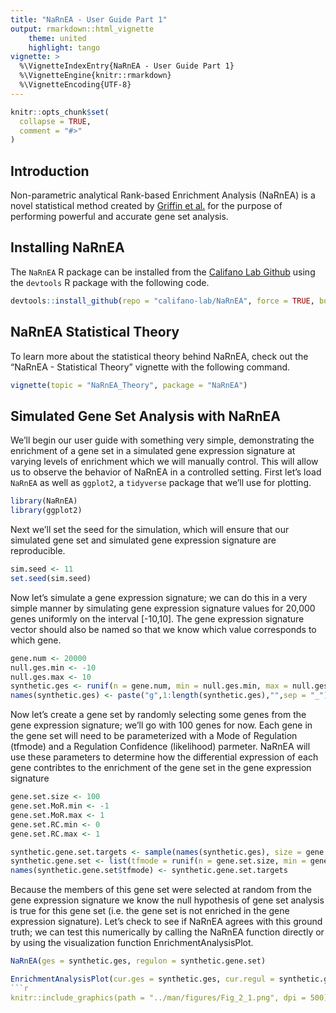 ```yaml
---
title: "NaRnEA - User Guide Part 1"
output: rmarkdown::html_vignette
	theme: united
	highlight: tango
vignette: >
  %\VignetteIndexEntry{NaRnEA - User Guide Part 1}
  %\VignetteEngine{knitr::rmarkdown}
  %\VignetteEncoding{UTF-8}
---
```


```r
knitr::opts_chunk$set(
  collapse = TRUE,
  comment = "#>"
)
```

## Introduction

Non-parametric analytical Rank-based Enrichment Analysis (NaRnEA) is a novel statistical method created by [Griffin et al.](https://www.biorxiv.org/search/NaRnEA) for the purpose of performing powerful and accurate gene set analysis. 

## Installing NaRnEA

The `NaRnEA` R package can be installed from the [Califano Lab Github](https://github.com/califano-lab/NaRnEA) using the `devtools` R package with the following code.
```r
devtools::install_github(repo = "califano-lab/NaRnEA", force = TRUE, build_vignettes = TRUE)
```

## NaRnEA Statistical Theory

To learn more about the statistical theory behind NaRnEA, check out the "NaRnEA - Statistical Theory" vignette with the following command.
```r
vignette(topic = "NaRnEA_Theory", package = "NaRnEA")
```

## Simulated Gene Set Analysis with NaRnEA

We'll begin our user guide with something very simple, demonstrating the enrichment of a gene set in a simulated gene expression signature at varying levels of enrichment which we will manually control. This will allow us to observe the behavior of NaRnEA in a controlled setting. First let's load `NaRnEA` as well as `ggplot2`, a `tidyverse` package that we'll use for plotting.
```r
library(NaRnEA)
library(ggplot2)
```

Next we'll set the seed for the simulation, which will ensure that our simulated gene set and simulated gene expression signature are reproducible.
```r
sim.seed <- 11
set.seed(sim.seed)
```

Now let's simulate a gene expression signature; we can do this in a very simple manner by simulating gene expression signature values for 20,000 genes uniformly on the interval [-10,10]. The gene expression signature vector should also be named so that we know which value corresponds to which gene.
```r
gene.num <- 20000
null.ges.min <- -10
null.ges.max <- 10
synthetic.ges <- runif(n = gene.num, min = null.ges.min, max = null.ges.max)
names(synthetic.ges) <- paste("g",1:length(synthetic.ges),"",sep = "_")
```

Now let's create a gene set by randomly selecting some genes from the gene expression signature; we'll go with 100 genes for now. Each gene in the gene set will need to be parameterized with a Mode of Regulation (tfmode) and a Regulation Confidence (likelihood) parmeter. NaRnEA will use these parameters to determine how the differential expression of each gene contribtes to the enrichment of the gene set in the gene expression signature
```r
gene.set.size <- 100
gene.set.MoR.min <- -1
gene.set.MoR.max <- 1
gene.set.RC.min <- 0
gene.set.RC.max <- 1

synthetic.gene.set.targets <- sample(names(synthetic.ges), size = gene.set.size)
synthetic.gene.set <- list(tfmode = runif(n = gene.set.size, min = gene.set.MoR.min, max = gene.set.MoR.max), likelihood = runif(n = gene.set.size, min = gene.set.RC.min, max = gene.set.RC.max))
names(synthetic.gene.set$tfmode) <- synthetic.gene.set.targets
```

Because the members of this gene set were selected at random from the gene expression signature we know the null hypothesis of gene set analysis is true for this gene set (i.e. the gene set is not enriched in the gene expression signature). Let's check to see if NaRnEA agrees with this ground truth; we can test this numerically by calling the NaRnEA function directly or by using the visualization function EnrichmentAnalysisPlot.
```r
NaRnEA(ges = synthetic.ges, regulon = synthetic.gene.set)

EnrichmentAnalysisPlot(cur.ges = synthetic.ges, cur.regul = synthetic.gene.set)
```r
knitr::include_graphics(path = "../man/figures/Fig_2_1.png", dpi = 500)
```








